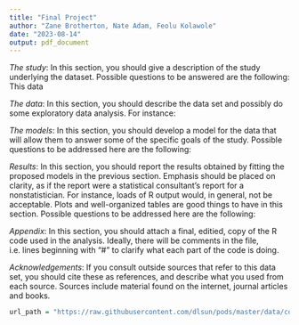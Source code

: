 ---
title: "Final Project"
author: "Zane Brotherton, Nate Adam, Feolu Kolawole"
date: "2023-08-14"
output: pdf_document
---

*The study*: In this section, you should give a description of the study underlying the dataset. Possible
questions to be answered are the following:
  This data
  
*The data*: In this section, you should describe the data set and possibly do some exploratory data
analysis. For instance:

*The models*: In this section, you should develop a model for the data that will allow them to answer
some of the specific goals of the study. Possible questions to be addressed here are the following:

*Results*: In this section, you should report the results obtained by fitting the proposed models in the
previous section. Emphasis should be placed on clarity, as if the report were a statistical consultant’s
report for a nonstatistician. For instance, loads of R output would, in general, not be acceptable. Plots
and well-organized tables are good things to have in this section. Possible questions to be addressed
here are the following:

*Appendix*: In this section, you should attach a final, editied, copy of the R code used in the analysis.
Ideally, there will be comments in the file, i.e. lines beginning with “#” to clarify what each part of the code is doing.

*Acknowledgements*: If you consult outside sources that refer to this data set, you should cite these
as references, and describe what you used from each source. Sources include material found on the
internet, journal articles and books.

```{r read_data, eval=T, echo=T}
url_path = "https://raw.githubusercontent.com/dlsun/pods/master/data/covid/"
```
